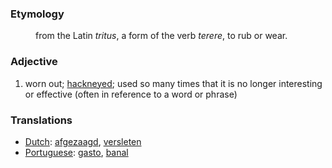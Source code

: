 ===Etymology===
:from the Latin ''tritus'', a form of the verb ''terere'', to rub or wear.
===Adjective===
#worn out; [[hackneyed]]; used so many times that it is no longer interesting or effective (often in reference to a word or phrase)
===Translations===
*[[Dutch]]: [[afgezaagd]], [[versleten]]
*[[Portuguese]]: [[gasto]], [[banal]]